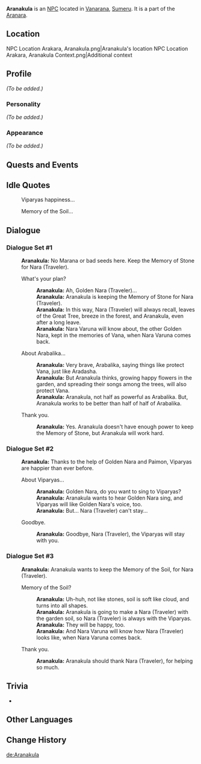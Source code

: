 {{Meta
|missing_NPC_profile  = yes
}}
{{Character Infobox
|type             = NPC
|image            = NPC Aranakula.png
|region           = Sumeru
|affiliation      = Aranara
|title            = 

|ancestry         = <!-- Clan/family -->
|father           = 
|mother           = 
|spouse           = 
|sibling          = 
|child            = 
|relative         = 

|dialoguereward   = 
}}
'''Aranakula''' is an [[NPC]] located in [[Vanarana]], [[Sumeru]]. It is a part of the [[Aranara]].

==Location==
<gallery>
NPC Location Arakara, Aranakula.png|Aranakula's location
NPC Location Arakara, Aranakula Context.png|Additional context
</gallery>

==Profile==
''(To be added.)''

===Personality===
''(To be added.)''

===Appearance===
''(To be added.)''

==Quests and Events==
{{Quests and Events}}

==Idle Quotes==
{{Dialogue start}}
: {{DIcon|Idle}} Viparyas happiness...
: {{DIcon|Idle}} Memory of the Soil...
{{Dialogue end}}

==Dialogue==
===Dialogue Set #1===
{{Dialogue start}}
:'''Aranakula:''' No Marana or bad seeds here. Keep the Memory of Stone for Nara (Traveler).
:{{DIcon}} What's your plan?
::'''Aranakula:''' Ah, Golden Nara (Traveler)...
::'''Aranakula:''' Aranakula is keeping the Memory of Stone for Nara (Traveler).
::'''Aranakula:''' In this way, Nara (Traveler) will always recall, leaves of the Great Tree, breeze in the forest, and Aranakula, even after a long leave.
::'''Aranakula:''' Nara Varuna will know about, the other Golden Nara, kept in the memories of Vana, when Nara Varuna comes back.
:{{DIcon}} About Arabalika...
::'''Aranakula:''' Very brave, Arabalika, saying things like protect Vana, just like Aradasha.
::'''Aranakula:''' But Aranakula thinks, growing happy flowers in the garden, and spreading their songs among the trees, will also protect Vana.
::'''Aranakula:''' Aranakula, not half as powerful as Arabalika. But, Aranakula works to be better than half of half of Arabalika.
:{{DIcon}} Thank you.
::'''Aranakula:''' Yes. Aranakula doesn't have enough power to keep the Memory of Stone, but Aranakula will work hard.
{{Dialogue end}}

===Dialogue Set #2===
{{Dialogue start}}
:'''Aranakula:''' Thanks to the help of Golden Nara and Paimon, Viparyas are happier than ever before.
:{{DIcon}} About Viparyas...
::'''Aranakula:''' Golden Nara, do you want to sing to Viparyas?
::'''Aranakula:''' Aranakula wants to hear Golden Nara sing, and Viparyas will like Golden Nara's voice, too.
::'''Aranakula:''' But... Nara (Traveler) can't stay...
:{{DIcon}} Goodbye.
::'''Aranakula:''' Goodbye, Nara (Traveler), the Viparyas will stay with you.
{{Dialogue end}}

===Dialogue Set #3===
{{Dialogue start}}
:'''Aranakula:''' Aranakula wants to keep the Memory of the Soil, for Nara (Traveler).
:{{DIcon}} Memory of the Soil?
::'''Aranakula:''' Uh-huh, not like stones, soil is soft like cloud, and turns into all shapes.
::'''Aranakula:''' Aranakula is going to make a Nara (Traveler) with the garden soil, so Nara (Traveler) is always with the Viparyas.
::'''Aranakula:''' They will be happy, too.
::'''Aranakula:''' And Nara Varuna will know how Nara (Traveler) looks like, when Nara Varuna comes back.
:{{DIcon}} Thank you.
::'''Aranakula:''' Aranakula should thank Nara (Traveler), for helping so much.
{{Dialogue end}}

==Trivia==
* {{Character Furnishing Mentions}}

==Other Languages==
{{Other Languages
|default_hidden = 1
|en      = Aranakula
|zhs     = 兰那库拉
|zhs_rm  = Lánnàkùlā
|zht     = 蘭那庫拉
|zht_rm  = Lánnàkùlā
|ja      = アランナクラ
|ja_rm   = Arannakura
|ko      = 아란나쿨라
|ko_rm   = Arannakulla
|es      = Aranakula
|fr      = Aranakula
|ru      = Аранакула
|th      = Aranakula
|vi      = Aranakula
|de      = Aranakula
|id      = Aranakula
|pt      = Aranakula
|tr      = Aranakula
|it      = Aranakula
}}

==Change History==
{{Change History|3.0}}

[[de:Aranakula]]